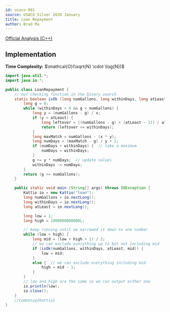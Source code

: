 ```yaml
---
id: usaco-991
source: USACO Silver 2020 January
title: Loan Repayment
author: Brad Ma
---
```


[Official Analysis (C++)](http://www.usaco.org/current/data/sol_loan_silver_jan20.html)

## Implementation
**Time Complexity:** $\mathcal{O}(\sqrt{N} \cdot \log{N})$

<LanguageSection>
  
<JavaSection>

```java
import java.util.*;
import java.io.*;

public class LoanRepayment {
	// our checking function in the binary search
	static boolean isOk (long numGallons, long withinDays, long atLeast, long x) {
		long g = 0;
		while (withinDays > 0 && g < numGallons) {
			long y = (numGallons - g) / x;
			if (y < atLeast) {
				long leftover = ((numGallons - g) + (atLeast - 1)) / atLeast;
				return (leftover <= withinDays);
			}
			long maxMatch = numGallons - (x * y);
			long numDays = (maxMatch - g) / y + 1;
			if (numDays > withinDays) {  // take a maximum
				numDays = withinDays;
			}
			g += y * numDays;  // update values
			withinDays -= numDays;
		}
		return (g >= numGallons);
	}

	public static void main (String[] args) throws IOException {
		Kattio io = new Kattio("loan");
		long numGallons = io.nextLong();
		long withinDays = io.nextLong();
		long atLeast = io.nextLong();

		long low = 1;
		long high = 1000000000000L;

		// keep running until we narrowed it down to one number
		while (low < high) {
			long mid = (low + high + 1) / 2;
			// we can exclude everything up to but not including mid
			if (isOk(numGallons, withinDays, atLeast, mid)) {
				low = mid;
			}
			else {  // we can exclude everything including mid
				high = mid - 1;
			}
		}
		// low and high are the same so we can output either one
		io.println(low);
		io.close();
	}
	//CodeSnip{Kattio}
}
```
  
</JavaSection>
  
</LanguageSection>

